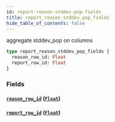 ```yaml
---
id: report-reason-stddev-pop-fields
title: report_reason_stddev_pop_fields
hide_table_of_contents: false
---
```


aggregate stddev_pop on columns

```graphql
type report_reason_stddev_pop_fields {
  reason_row_id: Float
  report_row_id: Float
}
```

### Fields

#### [`reason_row_id`](#) ([`Float`](../scalars/float))

#### [`report_row_id`](#) ([`Float`](../scalars/float))
